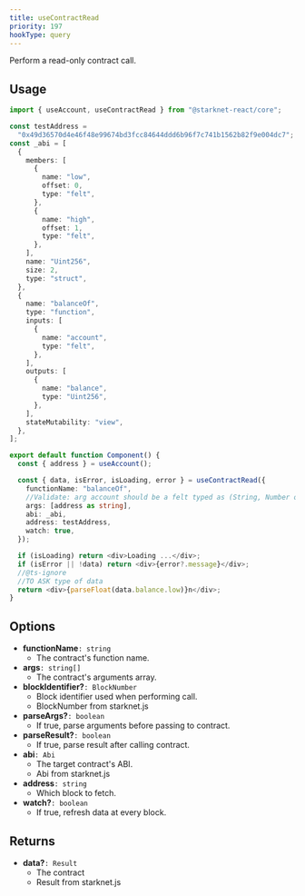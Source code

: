 ```yaml
---
title: useContractRead
priority: 197
hookType: query
---
```


Perform a read-only contract call.

## Usage

```ts
import { useAccount, useContractRead } from "@starknet-react/core";

const testAddress =
  "0x49d36570d4e46f48e99674bd3fcc84644ddd6b96f7c741b1562b82f9e004dc7";
const _abi = [
  {
    members: [
      {
        name: "low",
        offset: 0,
        type: "felt",
      },
      {
        name: "high",
        offset: 1,
        type: "felt",
      },
    ],
    name: "Uint256",
    size: 2,
    type: "struct",
  },
  {
    name: "balanceOf",
    type: "function",
    inputs: [
      {
        name: "account",
        type: "felt",
      },
    ],
    outputs: [
      {
        name: "balance",
        type: "Uint256",
      },
    ],
    stateMutability: "view",
  },
];

export default function Component() {
  const { address } = useAccount();

  const { data, isError, isLoading, error } = useContractRead({
    functionName: "balanceOf",
    //Validate: arg account should be a felt typed as (String, Number or BigInt)
    args: [address as string],
    abi: _abi,
    address: testAddress,
    watch: true,
  });

  if (isLoading) return <div>Loading ...</div>;
  if (isError || !data) return <div>{error?.message}</div>;
  //@ts-ignore
  //TO ASK type of data
  return <div>{parseFloat(data.balance.low)}n</div>;
}
```

## Options

- __functionName__`: string`
  - The contract's function name.
- __args__`: string[]`
  - The contract's arguments array.
- __blockIdentifier?__`: BlockNumber`
  - Block identifier used when performing call.
  - BlockNumber from starknet.js
- __parseArgs?__`: boolean`
  - If true, parse arguments before passing to contract.
- __parseResult?__`: boolean`
  - If true, parse result after calling contract.
- __abi__`: Abi`
  - The target contract's ABI.
  - Abi from starknet.js
- __address__`: string`
  - Which block to fetch.
- __watch?__`: boolean`
  - If true, refresh data at every block.

## Returns

- __data?__`: Result`
  - The contract
  - Result from starknet.js
